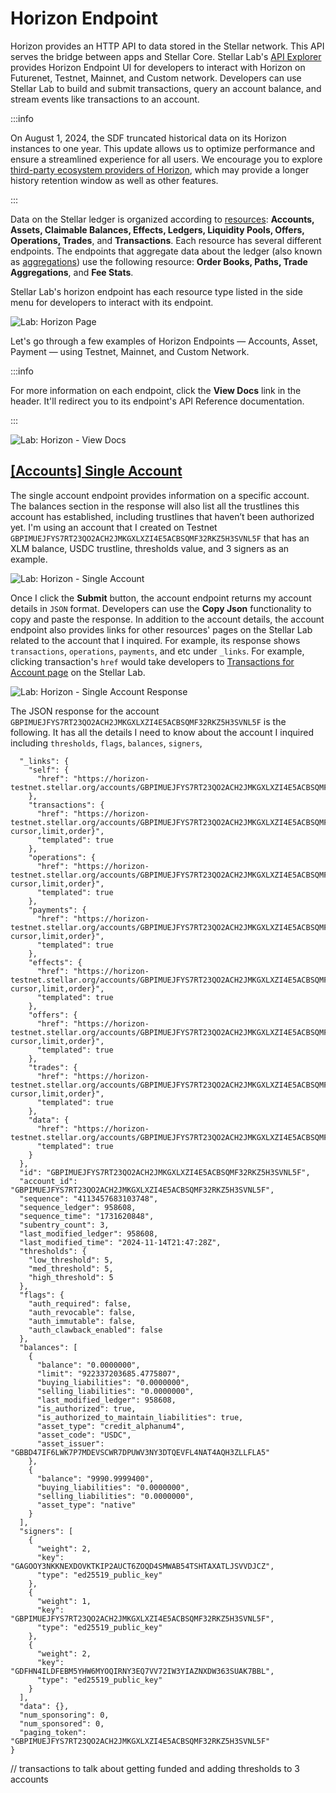 # Horizon Endpoint

Horizon provides an HTTP API to data stored in the Stellar network. This API serves the bridge between apps and Stellar Core. Stellar Lab's [API Explorer](https://lab.stellar.org/endpoints) provides Horizon Endpoint UI for developers to interact with Horizon on Futurenet, Testnet, Mainnet, and Custom network. Developers can use Stellar Lab to build and submit transactions, query an account balance, and stream events like transactions to an account.

:::info

On August 1, 2024, the SDF truncated historical data on its Horizon instances to one year. This update allows us to optimize performance and ensure a streamlined experience for all users. We encourage you to explore [third-party ecosystem providers of Horizon](../../../../data/horizon/horizon-providers), which may provide a longer history retention window as well as other features.

:::

Data on the Stellar ledger is organized according to [resources](https://developers.stellar.org/docs/data/horizon/api-reference/resources): **Accounts, Assets, Claimable Balances, Effects, Ledgers, Liquidity Pools, Offers, Operations, Trades**, and **Transactions**. Each resource has several different endpoints. The endpoints that aggregate data about the ledger (also known as [aggregations](https://developers.stellar.org/docs/data/horizon/api-reference/aggregations)) use the following resource: **Order Books, Paths, Trade Aggregations**, and **Fee Stats**.

Stellar Lab's horizon endpoint has each resource type listed in the side menu for developers to interact with its endpoint.

![Lab: Horizon Page](/assets/lab/horizon-endpoints.png)

Let's go through a few examples of Horizon Endpoints — Accounts, Asset, Payment — using Testnet, Mainnet, and Custom Network.

:::info

For more information on each endpoint, click the **View Docs** link in the header. It'll redirect you to its endpoint's API Reference documentation.

:::

![Lab: Horizon - View Docs](/assets/lab/lab-horizon-view-docs.png)

## [[Accounts] Single Account](https://lab.stellar.org/endpoints/accounts/single)

The single account endpoint provides information on a specific account. The balances section in the response will also list all the trustlines this account has established, including trustlines that haven’t been authorized yet. I'm using an account that I created on Testnet `GBPIMUEJFYS7RT23QO2ACH2JMKGXLXZI4E5ACBSQMF32RKZ5H3SVNL5F` that has an XLM balance, USDC trustline, thresholds value, and 3 signers as an example.

![Lab: Horizon - Single Account](/assets/lab/lab-single-account.png)

Once I click the **Submit** button, the account endpoint returns my account details in `JSON` format. Developers can use the **Copy Json** functionality to copy and paste the response. In addition to the account details, the account endpoint also provides links for other resources' pages on the Stellar Lab related to the account that I inquired. For example, its response shows `transactions`, `operations`, `payments`, and etc under `_links`. For example, clicking transaction's `href` would take developers to [Transactions for Account page](https://lab.stellar.org/endpoints/transactions/account?$=network$id=testnet&label=Testnet&horizonUrl=https:////horizon-testnet.stellar.org&rpcUrl=https:////soroban-testnet.stellar.org&passphrase=Test%20SDF%20Network%20/;%20September%202015;&endpoints$params$account_id=GBPIMUEJFYS7RT23QO2ACH2JMKGXLXZI4E5ACBSQMF32RKZ5H3SVNL5F;;) on the Stellar Lab.

![Lab: Horizon - Single Account Response](/assets/lab/lab-single-account-response.png)

The JSON response for the account `GBPIMUEJFYS7RT23QO2ACH2JMKGXLXZI4E5ACBSQMF32RKZ5H3SVNL5F` is the following. It has all the details I need to know about the account I inquired including `thresholds`, `flags`, `balances`, `signers`,

```{
  "_links": {
    "self": {
      "href": "https://horizon-testnet.stellar.org/accounts/GBPIMUEJFYS7RT23QO2ACH2JMKGXLXZI4E5ACBSQMF32RKZ5H3SVNL5F"
    },
    "transactions": {
      "href": "https://horizon-testnet.stellar.org/accounts/GBPIMUEJFYS7RT23QO2ACH2JMKGXLXZI4E5ACBSQMF32RKZ5H3SVNL5F/transactions{?cursor,limit,order}",
      "templated": true
    },
    "operations": {
      "href": "https://horizon-testnet.stellar.org/accounts/GBPIMUEJFYS7RT23QO2ACH2JMKGXLXZI4E5ACBSQMF32RKZ5H3SVNL5F/operations{?cursor,limit,order}",
      "templated": true
    },
    "payments": {
      "href": "https://horizon-testnet.stellar.org/accounts/GBPIMUEJFYS7RT23QO2ACH2JMKGXLXZI4E5ACBSQMF32RKZ5H3SVNL5F/payments{?cursor,limit,order}",
      "templated": true
    },
    "effects": {
      "href": "https://horizon-testnet.stellar.org/accounts/GBPIMUEJFYS7RT23QO2ACH2JMKGXLXZI4E5ACBSQMF32RKZ5H3SVNL5F/effects{?cursor,limit,order}",
      "templated": true
    },
    "offers": {
      "href": "https://horizon-testnet.stellar.org/accounts/GBPIMUEJFYS7RT23QO2ACH2JMKGXLXZI4E5ACBSQMF32RKZ5H3SVNL5F/offers{?cursor,limit,order}",
      "templated": true
    },
    "trades": {
      "href": "https://horizon-testnet.stellar.org/accounts/GBPIMUEJFYS7RT23QO2ACH2JMKGXLXZI4E5ACBSQMF32RKZ5H3SVNL5F/trades{?cursor,limit,order}",
      "templated": true
    },
    "data": {
      "href": "https://horizon-testnet.stellar.org/accounts/GBPIMUEJFYS7RT23QO2ACH2JMKGXLXZI4E5ACBSQMF32RKZ5H3SVNL5F/data/{key}",
      "templated": true
    }
  },
  "id": "GBPIMUEJFYS7RT23QO2ACH2JMKGXLXZI4E5ACBSQMF32RKZ5H3SVNL5F",
  "account_id": "GBPIMUEJFYS7RT23QO2ACH2JMKGXLXZI4E5ACBSQMF32RKZ5H3SVNL5F",
  "sequence": "4113457683103748",
  "sequence_ledger": 958608,
  "sequence_time": "1731620848",
  "subentry_count": 3,
  "last_modified_ledger": 958608,
  "last_modified_time": "2024-11-14T21:47:28Z",
  "thresholds": {
    "low_threshold": 5,
    "med_threshold": 5,
    "high_threshold": 5
  },
  "flags": {
    "auth_required": false,
    "auth_revocable": false,
    "auth_immutable": false,
    "auth_clawback_enabled": false
  },
  "balances": [
    {
      "balance": "0.0000000",
      "limit": "922337203685.4775807",
      "buying_liabilities": "0.0000000",
      "selling_liabilities": "0.0000000",
      "last_modified_ledger": 958608,
      "is_authorized": true,
      "is_authorized_to_maintain_liabilities": true,
      "asset_type": "credit_alphanum4",
      "asset_code": "USDC",
      "asset_issuer": "GBBD47IF6LWK7P7MDEVSCWR7DPUWV3NY3DTQEVFL4NAT4AQH3ZLLFLA5"
    },
    {
      "balance": "9990.9999400",
      "buying_liabilities": "0.0000000",
      "selling_liabilities": "0.0000000",
      "asset_type": "native"
    }
  ],
  "signers": [
    {
      "weight": 2,
      "key": "GAGOOY3NKKNEXDOVKTKIP2AUCT6ZOQD4SMWAB54TSHTAXATLJSVVDJCZ",
      "type": "ed25519_public_key"
    },
    {
      "weight": 1,
      "key": "GBPIMUEJFYS7RT23QO2ACH2JMKGXLXZI4E5ACBSQMF32RKZ5H3SVNL5F",
      "type": "ed25519_public_key"
    },
    {
      "weight": 2,
      "key": "GDFHN4ILDFEBM5YHW6MYOQIRNY3EQ7VV72IW3YIAZNXDW363SUAK7BBL",
      "type": "ed25519_public_key"
    }
  ],
  "data": {},
  "num_sponsoring": 0,
  "num_sponsored": 0,
  "paging_token": "GBPIMUEJFYS7RT23QO2ACH2JMKGXLXZI4E5ACBSQMF32RKZ5H3SVNL5F"
}
```

// transactions to talk about getting funded and adding thresholds to 3 accounts
